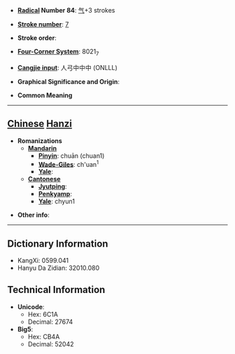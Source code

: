 * '''[[Wiktionary:Chinese radical index| Radical]] Number 84''': [[Wiktionary:Chinese radical index 气|气]]+3 strokes

* '''[[Wiktionary:Chinese total strokes index|Stroke number]]''': [[Wiktionary:Chinese total strokes index 7|7]]

* '''Stroke order''': 

* '''[[Wiktionary:Chinese four corner index|Four-Corner System]]''': 8021<sub>7</sub>

* '''[[Wiktionary:Chinese Cangjie index|Cangjie input]]''': 人弓中中中 (ONLLL)

* '''Graphical Significance and Origin''': 

* '''Common Meaning'''

----

== [[Chinese]] [[Hanzi]] ==

* '''Romanizations'''
** '''[[Mandarin]]'''
*** '''[[Pinyin]]''': chuān (chuan1)
*** '''[[Wade-Giles]]''': ch'uan<sup>1</sup>
*** '''[[Yale]]''': 
** '''[[Cantonese]]'''
*** '''[[Jyutping]]''':
*** '''[[Penkyamp]]''': 
*** '''[[Yale]]''': chyun1

* '''Other info''': 

----

== Dictionary Information ==

* KangXi: 0599.041
* Hanyu Da Zidian: 32010.080

== Technical Information ==

* '''Unicode''':
** Hex: 6C1A
** Decimal: 27674
* '''Big5''':
** Hex: CB4A
** Decimal: 52042